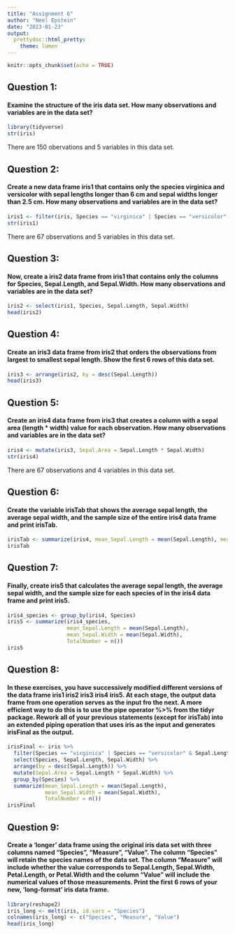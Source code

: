 ```yaml
---
title: "Assignment 6"
author: "Neel Epstein"
date: "2023-01-23"
output:
  prettydoc::html_pretty:
    theme: lumen
---
```


```r
knitr::opts_chunk$set(echo = TRUE)
```

## Question 1:
#### Examine the structure of the iris data set. How many observations and variables are in the data set?
```r
library(tidyverse)
str(iris)
```
There are 150 obervations and 5 variables in this data set.

## Question 2:
#### Create a new data frame iris1 that contains only the species virginica and versicolor with sepal lengths longer than 6 cm and sepal widths longer than 2.5 cm. How many observations and variables are in the data set?
```r
iris1 <- filter(iris, Species == "virginica" | Species == "versicolor" & Sepal.Length > 6 & Sepal.Width > 2.5)
str(iris1)
```
There are 67 observations and 5 variables in this data set.

## Question 3:
#### Now, create a iris2 data frame from iris1 that contains only the columns for Species, Sepal.Length, and Sepal.Width. How many observations and variables are in the data set?

```r
iris2 <- select(iris1, Species, Sepal.Length, Sepal.Width)
head(iris2)
```

## Question 4:
#### Create an iris3 data frame from iris2 that orders the observations from largest to smallest sepal length. Show the first 6 rows of this data set.

```r
iris3 <- arrange(iris2, by = desc(Sepal.Length))
head(iris3)
```

## Question 5:
#### Create an iris4 data frame from iris3 that creates a column with a sepal area (length * width) value for each observation. How many observations and variables are in the data set?
```r
iris4 <- mutate(iris3, Sepal.Area = Sepal.Length * Sepal.Width)
str(iris4)
```
There are 67 observations and 4 variables in this data set.

## Question 6:
#### Create the variable irisTab that shows the average sepal length, the average sepal width, and the sample size of the entire iris4 data frame and print irisTab.

```r
irisTab <- summarize(iris4, mean_Sepal.Length = mean(Sepal.Length), mean_Sepal.Width = mean(Sepal.Width), TotalNumber = n())
irisTab
```

## Question 7:
#### Finally, create iris5 that calculates the average sepal length, the average sepal width, and the sample size for each species of in the iris4 data frame and print iris5.
```r
iris4_species <- group_by(iris4, Species)
iris5 <- summarize(iris4_species,
                   mean_Sepal.Length = mean(Sepal.Length),
                   mean_Sepal.Width = mean(Sepal.Width),
                   TotalNumber = n())
iris5
```

## Question 8:
#### In these exercises, you have successively modified different versions of the data frame iris1 iris2 iris3 iris4 iris5. At each stage, the output data frame from one operation serves as the input fro the next. A more efficient way to do this is to use the pipe operator %>% from the tidyr package. Rework all of your previous statements (except for irisTab) into an extended piping operation that uses iris as the input and generates irisFinal as the output.
```r
irisFinal <- iris %>%
  filter(Species == "virginica" | Species == "versicolor" & Sepal.Length > 6 & Sepal.Width > 2.5) %>%
  select(Species, Sepal.Length, Sepal.Width) %>%
  arrange(by = desc(Sepal.Length)) %>%
  mutate(Sepal.Area = Sepal.Length * Sepal.Width) %>%
  group_by(Species) %>%
  summarize(mean_Sepal.Length = mean(Sepal.Length),
            mean_Sepal.Width = mean(Sepal.Width),
            TotalNumber = n())
irisFinal
```


## Question 9:
#### Create a ‘longer’ data frame using the original iris data set with three columns named “Species”, “Measure”, “Value”. The column “Species” will retain the species names of the data set. The column “Measure” will include whether the value corresponds to Sepal.Length, Sepal.Width, Petal.Length, or Petal.Width and the column “Value” will include the numerical values of those measurements. Print the first 6 rows of your new, ‘long-format’ iris data frame.
```r
library(reshape2)
iris_long <- melt(iris, id.vars = "Species")
colnames(iris_long) <- c("Species", "Measure", "Value")
head(iris_long)
```

